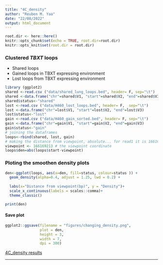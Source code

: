 ```yaml
---
title: "4C_density"
author: "Reuben M. Yaa"
date: "22/08/2022"
output: html_document
---
```


```r
root.dir <- here::here()
knitr::opts_chunk$set(echo = TRUE, root.dir=root.dir)
knitr::opts_knit$set(root.dir = root.dir)
```

### Clustered *TBXT* loops

- Shared loops
- Gained loops in TBXT expressing environment
- Lost loops from TBXT expressing environment
```r
library (ggplot2)
shared <-read.csv ("data/shared_lung_loops.bed", header= F, sep="\t")
shared <-data.frame("chr"=shared$V1, "start"=shared$V2, "end"=shared$V3)
shared$status<-"shared"
lost <-read.csv ("data/H460_lost_loops.bed", header= F,  sep="\t")
lost <-data.frame("chr"=lost$V1, "start"=lost$V2, "end"=lost$V3)
lost$status<-"lost"
gain <-read.csv ("data/H460_gain_sorted.bed", header= F, sep="\t")
gain <-data.frame("chr"=gain$V1, "start"=gain$V2, "end"=gain$V3)
gain$status<-"gain"
# joining the dataframes
loops<-rbind(shared, lost, gain)
# making the distance from viewpoint, absolute... for read1 it is 166169213
viewpoint <- 166169213 # the viewpoint coordinate
loops$den=abs(loops$start-viewpoint)
```

### Ploting the smoothen density plots

```r
den<-ggplot(loops, aes(x=den, fill=status, colour=status )) +
  geom_density(alpha=0.4, adjust = 1.25, lwd = 0.2) +
  
  labs(x="Distance from viewpoint(bp)", y = "Density")+
  scale_x_continuous(labels = scales::comma)+
  theme_classic()

print(den)

```


#### Save plot 

```r
ggplot2::ggsave(filename = "figures/changing_density.png",
                plot = den,
                height = 3, 
                width = 7, 
                dpi = 300)
```

[4C_density results](https://github.com/mangiruben/TBXT_regulation/blob/main/figures/changing_density.png)

<hr>